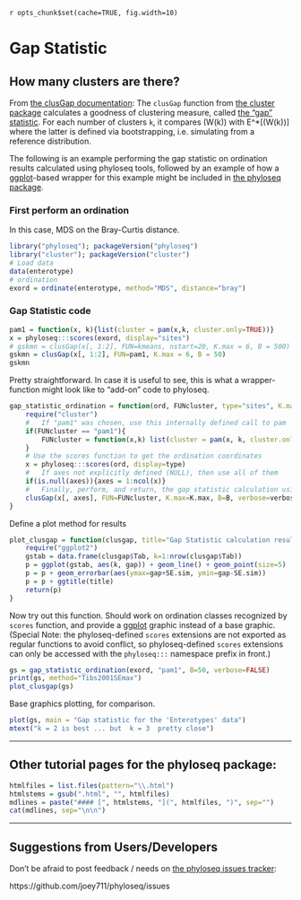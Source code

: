 `r opts_chunk$set(cache=TRUE, fig.width=10)`
<link href="http://joey711.github.com/phyloseq/markdown.css" rel="stylesheet"></link>


# Gap Statistic
## How many clusters are there?

From [the clusGap documentation](http://stat.ethz.ch/R-manual/R-devel/library/cluster/html/clusGap.html): 
The `clusGap` function from [the cluster package](http://cran.r-project.org/web/packages/cluster/index.html) calculates a goodness of clustering measure, called [the “gap” statistic](www.stanford.edu/~hastie/Papers/gap.pdf). For each number of clusters `k`, it compares \log(W(k)) with E^*[\log(W(k))] where the latter is defined via bootstrapping, i.e. simulating from a reference distribution.

The following is an example performing the gap statistic on ordination results calculated using phyloseq tools, followed by an example of how a [ggplot](http://had.co.nz/ggplot2/)-based wrapper for this example might be included in [the phyloseq package](http://joey711.github.com/phyloseq/). 


### First perform an ordination

In this case, MDS on the Bray-Curtis distance.

```r
library("phyloseq"); packageVersion("phyloseq")
library("cluster"); packageVersion("cluster")
# Load data
data(enterotype)
# ordination
exord = ordinate(enterotype, method="MDS", distance="bray")
```


### Gap Statistic code

```r
pam1 = function(x, k){list(cluster = pam(x,k, cluster.only=TRUE))}
x = phyloseq:::scores(exord, display="sites")
# gskmn = clusGap(x[, 1:2], FUN=kmeans, nstart=20, K.max = 6, B = 500)
gskmn = clusGap(x[, 1:2], FUN=pam1, K.max = 6, B = 50)
gskmn
```

Pretty straightforward. In case it is useful to see, this is what a wrapper-function might look like to "add-on" code to phyloseq.

```r
gap_statistic_ordination = function(ord, FUNcluster, type="sites", K.max=6, axes=c(1:2), B=500, verbose=interactive(), ...){
	require("cluster")
	#	If "pam1" was chosen, use this internally defined call to pam
	if(FUNcluster == "pam1"){
		FUNcluster = function(x,k) list(cluster = pam(x, k, cluster.only=TRUE))		
	}
	# Use the scores function to get the ordination coordinates
	x = phyloseq:::scores(ord, display=type)
	#	If axes not explicitly defined (NULL), then use all of them
	if(is.null(axes)){axes = 1:ncol(x)}
	#	Finally, perform, and return, the gap statistic calculation using cluster::clusGap	
	clusGap(x[, axes], FUN=FUNcluster, K.max=K.max, B=B, verbose=verbose, ...)
}
```

Define a plot method for results
```r
plot_clusgap = function(clusgap, title="Gap Statistic calculation results"){
	require("ggplot2")
	gstab = data.frame(clusgap$Tab, k=1:nrow(clusgap$Tab))
	p = ggplot(gstab, aes(k, gap)) + geom_line() + geom_point(size=5)
	p = p + geom_errorbar(aes(ymax=gap+SE.sim, ymin=gap-SE.sim))
	p = p + ggtitle(title)
	return(p)
}
```

Now try out this function. Should work on ordination classes recognized by `scores` function, and provide a [ggplot](http://had.co.nz/ggplot2/) graphic instead of a base graphic. (Special Note: the phyloseq-defined `scores` extensions are not exported as regular functions to avoid conflict, so phyloseq-defined `scores` extensions can only be accessed with the `phyloseq:::` namespace prefix in front.)

```r
gs = gap_statistic_ordination(exord, "pam1", B=50, verbose=FALSE)
print(gs, method="Tibs2001SEmax")
plot_clusgap(gs)
```

Base graphics plotting, for comparison.

```r
plot(gs, main = "Gap statistic for the 'Enterotypes' data")
mtext("k = 2 is best ... but  k = 3  pretty close")	
```


---

## Other tutorial pages for the phyloseq package:

```r
htmlfiles = list.files(pattern="\\.html")
htmlstems = gsub(".html", "", htmlfiles)
mdlines = paste("#### [", htmlstems, "](", htmlfiles, ")", sep="")
cat(mdlines, sep="\n\n")
```


---

## Suggestions from Users/Developers

Don't be afraid to post feedback / needs on [the phyloseq issues tracker](https://github.com/joey711/phyloseq/issues):

https://github.com/joey711/phyloseq/issues

